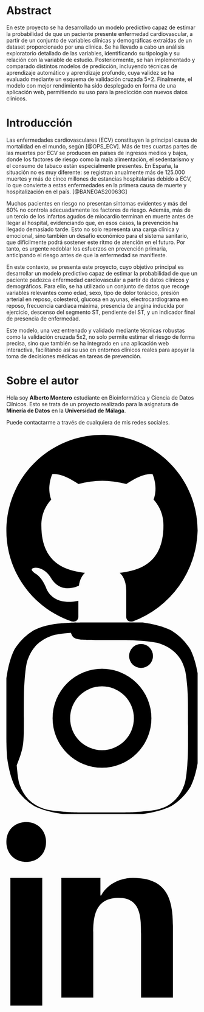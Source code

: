 # Abstract

En este proyecto se ha desarrollado un modelo predictivo capaz de estimar la probabilidad de que un paciente presente enfermedad cardiovascular, a partir de un conjunto de variables clínicas y demográficas extraídas de un dataset proporcionado por una clínica. Se ha llevado a cabo un análisis exploratorio detallado de las variables, identificando su tipología y su relación con la variable de estudio. Posteriormente, se han implementado y comparado distintos modelos de predicción, incluyendo técnicas de aprendizaje automático y aprendizaje profundo, cuya validez se ha evaluado mediante un esquema de validación cruzada 5×2. Finalmente, el modelo con mejor rendimiento ha sido desplegado en forma de una aplicación web, permitiendo su uso para la predicción con nuevos datos clínicos.

# Introducción

Las enfermedades cardiovasculares (ECV) constituyen la principal causa de mortalidad en el mundo, según [@OPS_ECV]. Más de tres cuartas partes de las muertes por ECV se producen en países de ingresos medios y bajos, donde los factores de riesgo como la mala alimentación, el sedentarismo y el consumo de tabaco están especialmente presentes. En España, la situación no es muy diferente: se registran anualmente más de 125.000 muertes y más de cinco millones de estancias hospitalarias debido a ECV, lo que convierte a estas enfermedades en la primera causa de muerte y hospitalización en el país. [@BANEGAS20063G]

Muchos pacientes en riesgo no presentan síntomas evidentes y más del 60% no controla adecuadamente los factores de riesgo. Además, más de un tercio de los infartos agudos de miocardio terminan en muerte antes de llegar al hospital, evidenciando que, en esos casos, la prevención ha llegado demasiado tarde. Esto no solo representa una carga clínica y emocional, sino también un desafío económico para el sistema sanitario, que difícilmente podrá sostener este ritmo de atención en el futuro. Por tanto, es urgente redoblar los esfuerzos en prevención primaria, anticipando el riesgo antes de que la enfermedad se manifieste.

En este contexto, se presenta este proyecto, cuyo objetivo principal es desarrollar un modelo predictivo capaz de estimar la probabilidad de que un paciente padezca enfermedad cardiovascular a partir de datos clínicos y demográficos. Para ello, se ha utilizado un conjunto de datos que recoge variables relevantes como edad, sexo, tipo de dolor torácico, presión arterial en reposo, colesterol, glucosa en ayunas, electrocardiograma en reposo, frecuencia cardíaca máxima, presencia de angina inducida por ejercicio, descenso del segmento ST, pendiente del ST, y un indicador final de presencia de enfermedad.

Este modelo, una vez entrenado y validado mediante técnicas robustas como la validación cruzada 5x2, no solo permite estimar el riesgo de forma precisa, sino que también se ha integrado en una aplicación web interactiva, facilitando así su uso en entornos clínicos reales para apoyar la toma de decisiones médicas en tareas de prevención.

# Sobre el autor

<div>

<p>Hola soy <strong>Alberto Montero</strong> estudiante en Bioinformática y Ciencia de Datos Clínicos. Esto se trata de un proyecto realizado para la asignatura de <strong>Minería de Datos</strong> en la <strong>Universidad de Málaga</strong>.</p>

<p>Puede contactarme a través de cualquiera de mis redes sociales.</p>

::: social-icons
<a href="https://github.com/monteero13" target="_blank" aria-label="GitHub"> <svg class="icon" viewBox="0 0 24 24"> <path d="M12 0.5C5.37 0.5 0 5.87 0 12.5c0 5.29 3.44 9.77 8.21 11.37.6.11.82-.26.82-.58v-2.01c-3.34.73-4.04-1.61-4.04-1.61-.55-1.41-1.34-1.79-1.34-1.79-1.1-.75.08-.74.08-.74 1.21.08 1.85 1.25 1.85 1.25 1.08 1.85 2.83 1.31 3.52 1 .11-.78.42-1.31.76-1.61-2.67-.3-5.47-1.34-5.47-5.95 0-1.31.47-2.38 1.24-3.22-.12-.3-.54-1.52.12-3.18 0 0 1.01-.32 3.3 1.23a11.5 11.5 0 0 1 6 0c2.29-1.55 3.3-1.23 3.3-1.23.66 1.66.24 2.88.12 3.18.77.84 1.24 1.91 1.24 3.22 0 4.62-2.81 5.65-5.49 5.95.43.37.82 1.1.82 2.22v3.29c0 .32.21.7.83.58A12.5 12.5 0 0 0 24 12.5C24 5.87 18.63 0.5 12 0.5z"/> </svg> </a><a href="https://www.instagram.com/albeertomontero_" target="_blank" aria-label="Instagram"> <svg class="icon" viewBox="0 0 24 24"> <path d="M12 2.2c3.2 0 3.6 0 4.9.1 1.2.1 2 .2 2.5.4a5 5 0 0 1 1.8 1.1c.5.5.9 1.1 1.1 1.8.2.5.3 1.3.4 2.5.1 1.3.1 1.7.1 4.9s0 3.6-.1 4.9c-.1 1.2-.2 2-.4 2.5a5 5 0 0 1-1.1 1.8c-.5.5-1.1.9-1.8 1.1-.5.2-1.3.3-2.5.4-1.3.1-1.7.1-4.9.1s-3.6 0-4.9-.1c-1.2-.1-2-.2-2.5-.4a5 5 0 0 1-1.8-1.1 5 5 0 0 1-1.1-1.8c-.2-.5-.3-1.3-.4-2.5C2.2 15.6 2.2 15.2 2.2 12s0-3.6.1-4.9c.1-1.2.2-2 .4-2.5a5 5 0 0 1 1.1-1.8 5 5 0 0 1 1.8-1.1c.5-.2 1.3-.3 2.5-.4C8.4 2.2 8.8 2.2 12 2.2zm0-2.2C8.7 0 8.3 0 7 .1 5.6.2 4.4.5 3.4 1A7.2 7.2 0 0 0 1 3.4c-.5 1-0.8 2.2-1 3.6C0 8.3 0 8.7 0 12s0 3.7.1 5c.2 1.4.5 2.6 1 3.6a7.2 7.2 0 0 0 2.4 2.4c1 .5 2.2.8 3.6 1 1.3.1 1.7.1 5 .1s3.7 0 5-.1c1.4-.2 2.6-.5 3.6-1a7.2 7.2 0 0 0 2.4-2.4c.5-1 .8-2.2 1-3.6.1-1.3.1-1.7.1-5s0-3.7-.1-5c-.2-1.4-.5-2.6-1-3.6a7.2 7.2 0 0 0-2.4-2.4c-1-.5-2.2-.8-3.6-1C15.7 0 15.3 0 12 0zM12 5.8a6.2 6.2 0 1 0 0 12.4A6.2 6.2 0 0 0 12 5.8zm0 10.2a4 4 0 1 1 0-8 4 4 0 0 1 0 8zm6.4-11.8a1.5 1.5 0 1 1-3 0 1.5 1.5 0 0 1 3 0z"/> </svg> </a><a href="https://www.linkedin.com/in/alberto-montero-solera-29a0a32a2" target="_blank" aria-label="LinkedIn"> <svg class="icon" viewBox="0 0 24 24"> <path d="M4.98 3.5C4.98 5 3.9 6 2.5 6S0 5 0 3.5 1.07 1 2.5 1s2.48 1.07 2.48 2.5zM.5 8h4V24h-4V8zm7.5 0h3.8v2.2h.1c.5-1 1.9-2.2 4-2.2 4.2 0 5 2.6 5 6v9h-4v-8c0-2 0-4.5-2.8-4.5-2.8 0-3.2 2.1-3.2 4.3v8.2h-4V8z"/> </svg> </a>
:::

</div>
